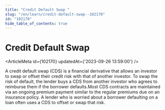 ```yaml
---
title: "Credit Default Swap "
slug: "/en/learn/credit-default-swap--102170"
id: "102170"
hide_table_of_contents: true
---
```



# Credit Default Swap 

<ArticleMeta id={102170} updatedAt={'2023-09-26 13:59:00'} />
<div className='border-solid border-b border-t-0 my-4 border-[var(--ifm-color-gray-300)]' />

A credit default swap (CDS) is a financial derivative that allows an investor to swap or offset their credit risk with that of another investor. To swap the risk of default, the lender buys a CDS from another investor who agrees to reimburse them if the borrower defaults.Most CDS contracts are maintained via an ongoing premium payment similar to the regular premiums due on an insurance policy. A lender who is worried about a borrower defaulting on a loan often uses a CDS to offset or swap that risk.
